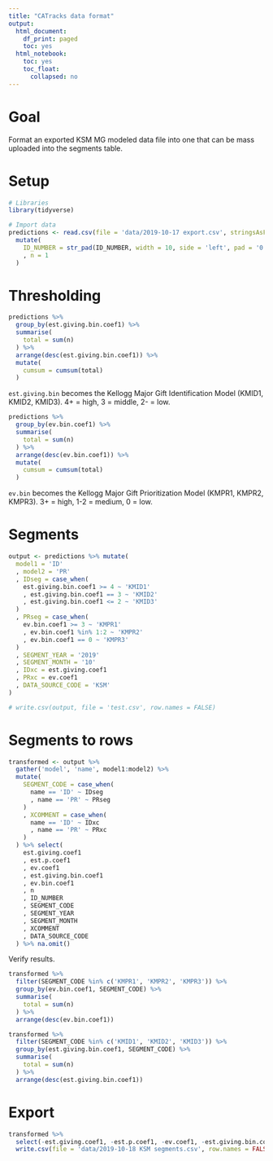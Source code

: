 ```yaml
---
title: "CATracks data format"
output:
  html_document:
    df_print: paged
    toc: yes
  html_notebook:
    toc: yes
    toc_float:
      collapsed: no
---
```


# Goal

Format an exported KSM MG modeled data file into one that can be mass uploaded into the segments table.

# Setup

```r
# Libraries
library(tidyverse)
```

```r
# Import data
predictions <- read.csv(file = 'data/2019-10-17 export.csv', stringsAsFactors = FALSE) %>%
  mutate(
    ID_NUMBER = str_pad(ID_NUMBER, width = 10, side = 'left', pad = '0')
    , n = 1
  )
```

# Thresholding

```r
predictions %>%
  group_by(est.giving.bin.coef1) %>%
  summarise(
    total = sum(n)
  ) %>%
  arrange(desc(est.giving.bin.coef1)) %>%
  mutate(
    cumsum = cumsum(total)
  )
```

`est.giving.bin` becomes the Kellogg Major Gift Identification Model (KMID1, KMID2, KMID3). 4+ = high, 3 = middle, 2- = low.

```r
predictions %>%
  group_by(ev.bin.coef1) %>%
  summarise(
    total = sum(n)
  ) %>%
  arrange(desc(ev.bin.coef1)) %>%
  mutate(
    cumsum = cumsum(total)
  )
```

`ev.bin` becomes the Kellogg Major Gift Prioritization Model (KMPR1, KMPR2, KMPR3). 3+ = high, 1-2 = medium, 0 = low.

# Segments

```r
output <- predictions %>% mutate(
  model1 = 'ID'
  , model2 = 'PR'
  , IDseg = case_when(
    est.giving.bin.coef1 >= 4 ~ 'KMID1'
    , est.giving.bin.coef1 == 3 ~ 'KMID2'
    , est.giving.bin.coef1 <= 2 ~ 'KMID3'
  )
  , PRseg = case_when(
    ev.bin.coef1 >= 3 ~ 'KMPR1'
    , ev.bin.coef1 %in% 1:2 ~ 'KMPR2'
    , ev.bin.coef1 == 0 ~ 'KMPR3'
  )
  , SEGMENT_YEAR = '2019'
  , SEGMENT_MONTH = '10'
  , IDxc = est.giving.coef1
  , PRxc = ev.coef1
  , DATA_SOURCE_CODE = 'KSM'
)

# write.csv(output, file = 'test.csv', row.names = FALSE)
```

# Segments to rows

```r
transformed <- output %>%
  gather('model', 'name', model1:model2) %>%
  mutate(
    SEGMENT_CODE = case_when(
      name == 'ID' ~ IDseg
      , name == 'PR' ~ PRseg
    )
    , XCOMMENT = case_when(
      name == 'ID' ~ IDxc
      , name == 'PR' ~ PRxc
    )
  ) %>% select(
    est.giving.coef1
    , est.p.coef1
    , ev.coef1
    , est.giving.bin.coef1
    , ev.bin.coef1
    , n
    , ID_NUMBER
    , SEGMENT_CODE
    , SEGMENT_YEAR
    , SEGMENT_MONTH
    , XCOMMENT
    , DATA_SOURCE_CODE
  ) %>% na.omit()
```

Verify results.

```r
transformed %>%
  filter(SEGMENT_CODE %in% c('KMPR1', 'KMPR2', 'KMPR3')) %>%
  group_by(ev.bin.coef1, SEGMENT_CODE) %>%
  summarise(
    total = sum(n)
  ) %>%
  arrange(desc(ev.bin.coef1))
```

```r
transformed %>%
  filter(SEGMENT_CODE %in% c('KMID1', 'KMID2', 'KMID3')) %>%
  group_by(est.giving.bin.coef1, SEGMENT_CODE) %>%
  summarise(
    total = sum(n)
  ) %>%
  arrange(desc(est.giving.bin.coef1))
```

# Export

```r
transformed %>%
  select(-est.giving.coef1, -est.p.coef1, -ev.coef1, -est.giving.bin.coef1, -ev.bin.coef1, -n) %>%
  write.csv(file = 'data/2019-10-18 KSM segments.csv', row.names = FALSE)
```

